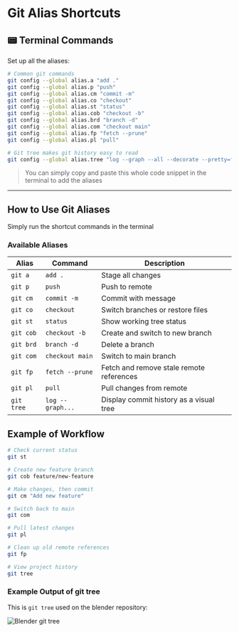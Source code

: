 # Git Alias Shortcuts

## 📟 Terminal Commands
Set up all the aliases:

```sh
# Common git commands
git config --global alias.a "add ."
git config --global alias.p "push"
git config --global alias.cm "commit -m"
git config --global alias.co "checkout"
git config --global alias.st "status"
git config --global alias.cob "checkout -b"
git config --global alias.brd "branch -d"
git config --global alias.com "checkout main"
git config --global alias.fp "fetch --prune"
git config --global alias.pl "pull"

# Git tree makes git history easy to read
git config --global alias.tree "log --graph --all --decorate --pretty=format:'%C(yellow)%h%Creset - %Cgreen%ad%Creset %C(blue)[%an]%Creset %C(auto)%d%Creset %s' --date=short"
```
> You can simply copy and paste this whole code snippet in the terminal to add the aliases

----

## How to Use Git Aliases
Simply run the shortcut commands in the terminal

### Available Aliases

| Alias | Command | Description |
|-------|---------|-------------|
| `git a` | `add .` | Stage all changes |
| `git p` | `push` | Push to remote |
| `git cm` | `commit -m` | Commit with message |
| `git co` | `checkout` | Switch branches or restore files |
| `git st` | `status` | Show working tree status |
| `git cob` | `checkout -b` | Create and switch to new branch |
| `git brd` | `branch -d` | Delete a branch |
| `git com` | `checkout main` | Switch to main branch |
| `git fp` | `fetch --prune` | Fetch and remove stale remote references |
| `git pl` | `pull` | Pull changes from remote |
| `git tree` | `log --graph...` | Display commit history as a visual tree |

## Example of Workflow

```sh
# Check current status
git st

# Create new feature branch
git cob feature/new-feature

# Make changes, then commit
git cm "Add new feature"

# Switch back to main
git com

# Pull latest changes
git pl

# Clean up old remote references
git fp

# View project history
git tree
```

### Example Output of git tree
This is `git tree` used on the blender repository:

![Blender git tree](./assets/blender-git-tree.png)